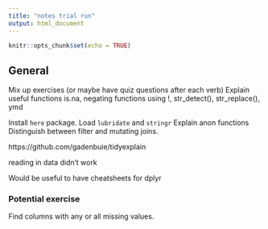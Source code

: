 ```yaml
---
title: "notes trial run"
output: html_document
---
```


```r
knitr::opts_chunk$set(echo = TRUE)
```

## General
Mix up exercises (or maybe have quiz questions after each verb)
Explain useful functions is.na, negating functions using !, str_detect(), str_replace(), ymd

Install `here` package. Load `lubridate` and `stringr`
Explain anon functions
Distinguish between filter and mutating joins. 

https://github.com/gadenbuie/tidyexplain 

reading in data didn't work

Would be useful to have cheatsheets for dplyr

### Potential exercise

Find columns with any or all missing values. 